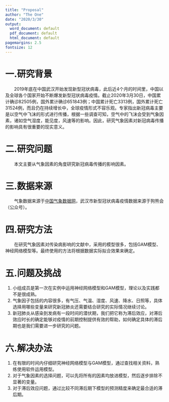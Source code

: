 ```yaml
---
title: "Proposal"
author: "The One"
date: "2020/3/30"
output:
  word_document: default
  pdf_document: default
  html_document: default
pagemargins: 2.5
fontsize: 12
---
```


<style type=""Proposal/css">
	#header {
	    text-align: center;
	}
</style>

# 一.研究背景 
&emsp;&emsp;2019年底在中国武汉开始发现新型冠状病毒，此后近4个月的时间里，中国以及全球各个国家开始不断爆发新型冠状病毒疫情。截止2020年3月30日，中国累计确诊82505例，国外累计确诊651843例；中国累计死亡3313例，国外累计死亡31524例，而且仍在持续增长中，全球疫情形式不容乐观。专家指出新冠病毒主要是以空气中飞沫的形式进行传播，根据一些调查可知，空气中的飞沫会受到气象因素，诸如空气湿度，能见度，风速等的影响。因此，研究气象因素对新冠病毒传播的影响具有很重要的现实意义。 

# 二.研究问题 
&emsp;&emsp;本文主要从气象因素的角度研究新冠病毒传播的影响因素。  

# 三.数据来源 
&emsp;&emsp;气象数据来源于[中国气象数据网](https://data.cma.cn/)，武汉市新型冠状病毒疫情数据来源于狗熊会（公众号）。 
 
# 四.研究方法 
&emsp;&emsp;在研究气象因素对传染病影响的文献中，采用的模型很多，包括GAM模型、神经网络模型等。最终使用的方法将根据数据实际拟合效果来确定。
 
# 五.问题及挑战 
1. 小组成员是第一次在实例中运用神经网络模型和GAM模型，理论以及实践都不是很成熟。 
2. 气象因子包括的内容很多，有气压、气温、湿度、风速、降水、日照等，具体选择用哪些变量来研究新冠肺炎还需要结合研究的实际情况继续讨论。 
3. 新冠肺炎从感染到发病有一段时间的潜伏期，我们把它称为滞后效应，对滞后效应时长的确定能够对疫情的前期控制提供有效的帮助，如何确定具体的滞后期也是我们需要进一步研究的问题。 
 
# 六.解决办法 
1. 在有限的时间内仔细研究神经网络模型与GAM模型，通过查找相关资料，熟练使用软件运用模型。 
2. 对于气象因素的选择问题，可以先将所有的因素均放进模型，然后逐步排除不显著的变量。 
3. 对于滞后效应问题，通过比较不同滞后期下模型的预测精度来确定最合适的滞后期。 
 




